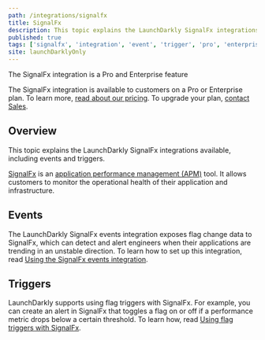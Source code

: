 ```yaml
---
path: /integrations/signalfx
title: SignalFx
description: This topic explains the LaunchDarkly SignalFx integrations available, including events and triggers.
published: true
tags: ['signalfx', 'integration', 'event', 'trigger', 'pro', 'enterprise']
site: launchDarklyOnly
---
```


<Callout intent="primary">
<CalloutTitle>The SignalFx integration is a Pro and Enterprise feature</CalloutTitle>
<CalloutDescription>

The SignalFx integration is available to customers on a Pro or Enterprise plan. To learn more, [read about our pricing](https://launchdarkly.com/pricing/). To upgrade your plan, [contact Sales](https://launchdarkly.com/contact-sales/).

</CalloutDescription>
</Callout>

## Overview

This topic explains the LaunchDarkly SignalFx integrations available, including events and triggers.

[SignalFx](https://www.signalfx.com/) is an [application performance management (APM)](https://en.m.wikipedia.org/wiki/Application_performance_management) tool. It allows customers to monitor the operational health of their application and infrastructure.

## Events

The LaunchDarkly SignalFx events integration exposes flag change data to SignalFx, which can detect and alert engineers when their applications are trending in an unstable direction. To learn how to set up this integration, read [Using the SignalFx events integration](/integrations/signalfx/events).

## Triggers

 LaunchDarkly supports using flag triggers with SignalFx. For example, you can create an alert in SignalFx that toggles a flag on or off if a performance metric drops below a certain threshold. To learn how, read [Using flag triggers with SignalFx](/integrations/signalfx/triggers).
